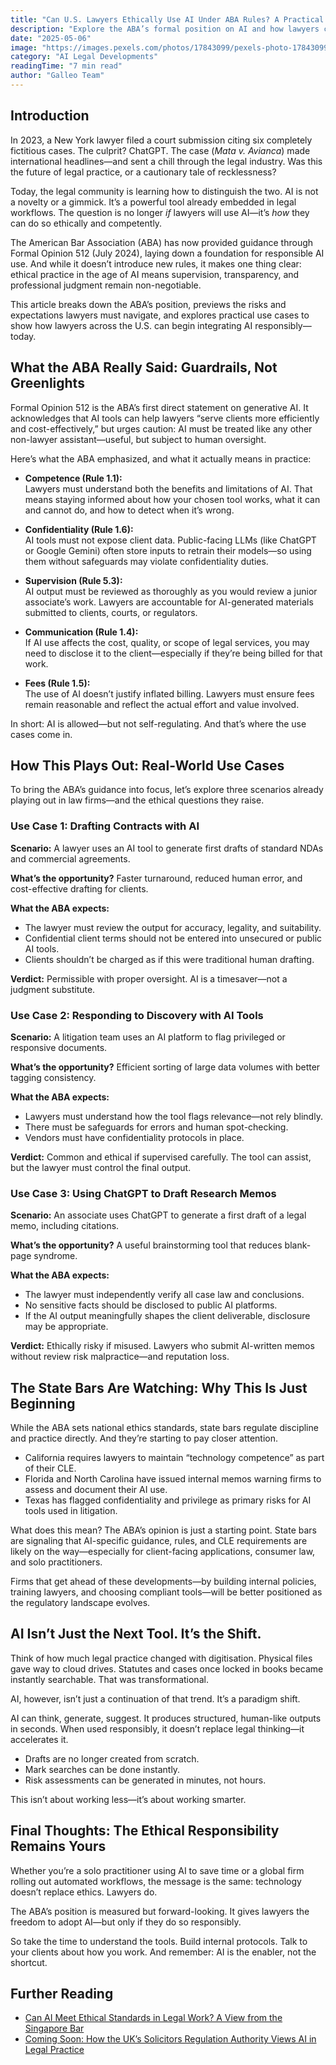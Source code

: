 ```yaml
---
title: "Can U.S. Lawyers Ethically Use AI Under ABA Rules? A Practical Guide by Use Case"
description: "Explore the ABA’s formal position on AI and how lawyers can use generative tools like ChatGPT ethically and effectively, with practical use cases and state bar insights."
date: "2025-05-06"
image: "https://images.pexels.com/photos/17843099/pexels-photo-17843099/free-photo-of-supreme-court-of-the-usa.jpeg?auto=compress&cs=tinysrgb&w=1260&h=750&dpr=1"
category: "AI Legal Developments"
readingTime: "7 min read"
author: "Galleo Team"
---
```


## Introduction

In 2023, a New York lawyer filed a court submission citing six completely fictitious cases. The culprit? ChatGPT. The case (*Mata v. Avianca*) made international headlines—and sent a chill through the legal industry. Was this the future of legal practice, or a cautionary tale of recklessness?

Today, the legal community is learning how to distinguish the two. AI is not a novelty or a gimmick. It’s a powerful tool already embedded in legal workflows. The question is no longer *if* lawyers will use AI—it’s *how* they can do so ethically and competently.

The American Bar Association (ABA) has now provided guidance through Formal Opinion 512 (July 2024), laying down a foundation for responsible AI use. And while it doesn’t introduce new rules, it makes one thing clear: ethical practice in the age of AI means supervision, transparency, and professional judgment remain non-negotiable.

This article breaks down the ABA’s position, previews the risks and expectations lawyers must navigate, and explores practical use cases to show how lawyers across the U.S. can begin integrating AI responsibly—today.

## What the ABA Really Said: Guardrails, Not Greenlights

Formal Opinion 512 is the ABA’s first direct statement on generative AI. It acknowledges that AI tools can help lawyers “serve clients more efficiently and cost-effectively,” but urges caution: AI must be treated like any other non-lawyer assistant—useful, but subject to human oversight.

Here’s what the ABA emphasized, and what it actually means in practice:

- **Competence (Rule 1.1):**  
  Lawyers must understand both the benefits and limitations of AI. That means staying informed about how your chosen tool works, what it can and cannot do, and how to detect when it’s wrong.

- **Confidentiality (Rule 1.6):**  
  AI tools must not expose client data. Public-facing LLMs (like ChatGPT or Google Gemini) often store inputs to retrain their models—so using them without safeguards may violate confidentiality duties.

- **Supervision (Rule 5.3):**  
  AI output must be reviewed as thoroughly as you would review a junior associate’s work. Lawyers are accountable for AI-generated materials submitted to clients, courts, or regulators.

- **Communication (Rule 1.4):**  
  If AI use affects the cost, quality, or scope of legal services, you may need to disclose it to the client—especially if they’re being billed for that work.

- **Fees (Rule 1.5):**  
  The use of AI doesn’t justify inflated billing. Lawyers must ensure fees remain reasonable and reflect the actual effort and value involved.

In short: AI is allowed—but not self-regulating. And that’s where the use cases come in.

## How This Plays Out: Real-World Use Cases

To bring the ABA’s guidance into focus, let’s explore three scenarios already playing out in law firms—and the ethical questions they raise.

### Use Case 1: Drafting Contracts with AI

**Scenario:** A lawyer uses an AI tool to generate first drafts of standard NDAs and commercial agreements.

**What’s the opportunity?** Faster turnaround, reduced human error, and cost-effective drafting for clients.

**What the ABA expects:**
- The lawyer must review the output for accuracy, legality, and suitability.
- Confidential client terms should not be entered into unsecured or public AI tools.
- Clients shouldn’t be charged as if this were traditional human drafting.

**Verdict:** Permissible with proper oversight. AI is a timesaver—not a judgment substitute.

### Use Case 2: Responding to Discovery with AI Tools

**Scenario:** A litigation team uses an AI platform to flag privileged or responsive documents.

**What’s the opportunity?** Efficient sorting of large data volumes with better tagging consistency.

**What the ABA expects:**
- Lawyers must understand how the tool flags relevance—not rely blindly.
- There must be safeguards for errors and human spot-checking.
- Vendors must have confidentiality protocols in place.

**Verdict:** Common and ethical if supervised carefully. The tool can assist, but the lawyer must control the final output.

### Use Case 3: Using ChatGPT to Draft Research Memos

**Scenario:** An associate uses ChatGPT to generate a first draft of a legal memo, including citations.

**What’s the opportunity?** A useful brainstorming tool that reduces blank-page syndrome.

**What the ABA expects:**
- The lawyer must independently verify all case law and conclusions.
- No sensitive facts should be disclosed to public AI platforms.
- If the AI output meaningfully shapes the client deliverable, disclosure may be appropriate.

**Verdict:** Ethically risky if misused. Lawyers who submit AI-written memos without review risk malpractice—and reputation loss.

## The State Bars Are Watching: Why This Is Just Beginning

While the ABA sets national ethics standards, state bars regulate discipline and practice directly. And they’re starting to pay closer attention.

- California requires lawyers to maintain “technology competence” as part of their CLE.
- Florida and North Carolina have issued internal memos warning firms to assess and document their AI use.
- Texas has flagged confidentiality and privilege as primary risks for AI tools used in litigation.

What does this mean? The ABA’s opinion is just a starting point. State bars are signaling that AI-specific guidance, rules, and CLE requirements are likely on the way—especially for client-facing applications, consumer law, and solo practitioners.

Firms that get ahead of these developments—by building internal policies, training lawyers, and choosing compliant tools—will be better positioned as the regulatory landscape evolves.

## AI Isn’t Just the Next Tool. It’s the Shift.

Think of how much legal practice changed with digitisation. Physical files gave way to cloud drives. Statutes and cases once locked in books became instantly searchable. That was transformational.

AI, however, isn’t just a continuation of that trend. It’s a paradigm shift.

AI can think, generate, suggest. It produces structured, human-like outputs in seconds. When used responsibly, it doesn’t replace legal thinking—it accelerates it.

- Drafts are no longer created from scratch.
- Mark searches can be done instantly.
- Risk assessments can be generated in minutes, not hours.

This isn’t about working less—it’s about working smarter.

## Final Thoughts: The Ethical Responsibility Remains Yours

Whether you’re a solo practitioner using AI to save time or a global firm rolling out automated workflows, the message is the same: technology doesn’t replace ethics. Lawyers do.

The ABA’s position is measured but forward-looking. It gives lawyers the freedom to adopt AI—but only if they do so responsibly.

So take the time to understand the tools. Build internal protocols. Talk to your clients about how you work. And remember: AI is the enabler, not the shortcut.

## Further Reading

- [Can AI Meet Ethical Standards in Legal Work? A View from the Singapore Bar](#)
- [Coming Soon: How the UK’s Solicitors Regulation Authority Views AI in Legal Practice](#)
